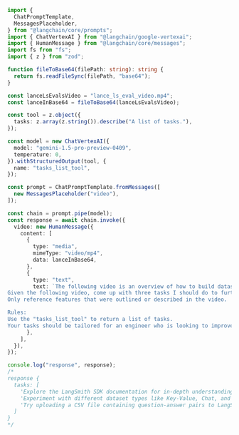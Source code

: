 ```typescript
import {
  ChatPromptTemplate,
  MessagesPlaceholder,
} from "@langchain/core/prompts";
import { ChatVertexAI } from "@langchain/google-vertexai";
import { HumanMessage } from "@langchain/core/messages";
import fs from "fs";
import { z } from "zod";

function fileToBase64(filePath: string): string {
  return fs.readFileSync(filePath, "base64");
}

const lanceLsEvalsVideo = "lance_ls_eval_video.mp4";
const lanceInBase64 = fileToBase64(lanceLsEvalsVideo);

const tool = z.object({
  tasks: z.array(z.string()).describe("A list of tasks."),
});

const model = new ChatVertexAI({
  model: "gemini-1.5-pro-preview-0409",
  temperature: 0,
}).withStructuredOutput(tool, {
  name: "tasks_list_tool",
});

const prompt = ChatPromptTemplate.fromMessages([
  new MessagesPlaceholder("video"),
]);

const chain = prompt.pipe(model);
const response = await chain.invoke({
  video: new HumanMessage({
    content: [
      {
        type: "media",
        mimeType: "video/mp4",
        data: lanceInBase64,
      },
      {
        type: "text",
        text: `The following video is an overview of how to build datasets in LangSmith.
Given the following video, come up with three tasks I should do to further improve my knowledge around using datasets in LangSmith.
Only reference features that were outlined or described in the video.

Rules:
Use the "tasks_list_tool" to return a list of tasks.
Your tasks should be tailored for an engineer who is looking to improve their knowledge around using datasets and evaluations, specifically with LangSmith.`,
      },
    ],
  }),
});

console.log("response", response);
/*
response {
  tasks: [
    'Explore the LangSmith SDK documentation for in-depth understanding of dataset creation, manipulation, and versioning functionalities.',
    'Experiment with different dataset types like Key-Value, Chat, and LLM to understand their structures and use cases.',
    'Try uploading a CSV file containing question-answer pairs to LangSmith and create a new dataset from it.'
  ]
}
*/
```